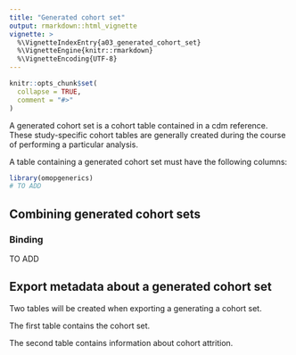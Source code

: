 ```yaml
---
title: "Generated cohort set"
output: rmarkdown::html_vignette
vignette: >
  %\VignetteIndexEntry{a03_generated_cohort_set}
  %\VignetteEngine{knitr::rmarkdown}
  %\VignetteEncoding{UTF-8}
---
```


```r
knitr::opts_chunk$set(
  collapse = TRUE,
  comment = "#>"
)
```

A generated cohort set is a cohort table contained in a cdm reference. These study-specific cohort tables are generally created during the course of performing a particular analysis.

A table containing a generated cohort set must have the following columns: 
```r
library(omopgenerics)
# TO ADD
```

## Combining generated cohort sets
### Binding
TO ADD

## Export metadata about a generated cohort set
Two tables will be created when exporting a generating a cohort set. 

The first table contains the cohort set.

The second table contains information about cohort attrition.
